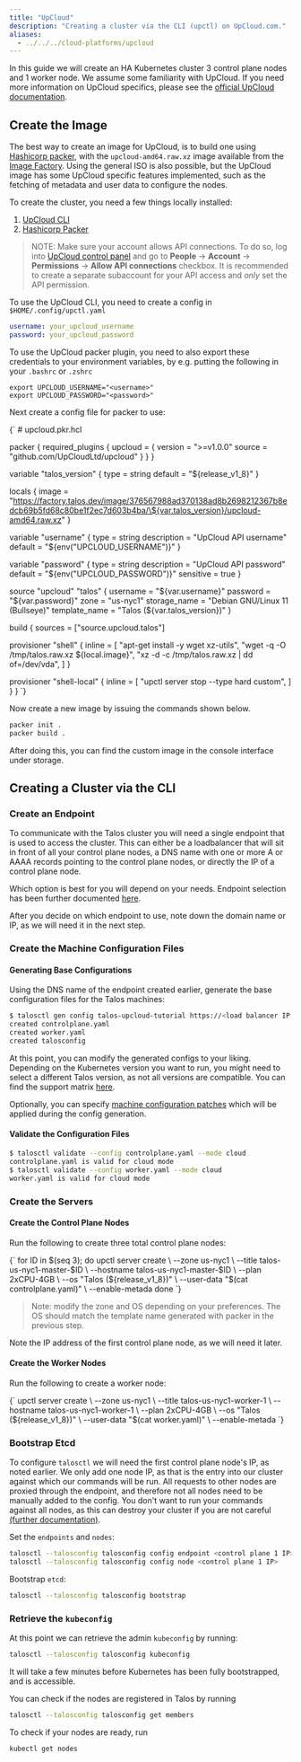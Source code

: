 ```yaml
---
title: "UpCloud"
description: "Creating a cluster via the CLI (upctl) on UpCloud.com."
aliases:
  - ../../../cloud-platforms/upcloud
---
```



In this guide we will create an HA Kubernetes cluster 3 control plane nodes and 1 worker node.
We assume some familiarity with UpCloud.
If you need more information on UpCloud specifics, please see the [official UpCloud documentation](https://upcloud.com/resources/docs).

## Create the Image

The best way to create an image for UpCloud, is to build one using
[Hashicorp packer](https://www.packer.io/docs/builders/hetzner-cloud), with the
`upcloud-amd64.raw.xz` image available from the [Image Factory](https://factory.talos.dev/).
Using the general ISO is also possible, but the UpCloud image has some UpCloud
specific features implemented, such as the fetching of metadata and user data to configure the nodes.

To create the cluster, you need a few things locally installed:

1. [UpCloud CLI](https://github.com/UpCloudLtd/upcloud-cli)
2. [Hashicorp Packer](https://learn.hashicorp.com/tutorials/packer/get-started-install-cli)

> NOTE: Make sure your account allows API connections.
> To do so, log into
> [UpCloud control panel](https://hub.upcloud.com/login) and go to **People**
> -> **Account** -> **Permissions** -> **Allow API connections** checkbox.
> It is recommended
> to create a separate subaccount for your API access and _only_ set the API permission.

To use the UpCloud CLI, you need to create a config in `$HOME/.config/upctl.yaml`

```yaml
username: your_upcloud_username
password: your_upcloud_password
```

To use the UpCloud packer plugin, you need to also export these credentials to your
environment variables, by e.g. putting the following in your `.bashrc` or `.zshrc`

```shell
export UPCLOUD_USERNAME="<username>"
export UPCLOUD_PASSWORD="<password>"
```

Next create a config file for packer to use:

<CodeBlock lang="hcl">
{`
# upcloud.pkr.hcl

packer {
  required_plugins {
    upcloud = {
      version = ">=v1.0.0"
      source  = "github.com/UpCloudLtd/upcloud"
    }
  }
}

variable "talos_version" {
  type    = string
  default = "${release_v1_8}"
}

locals {
  image = "https://factory.talos.dev/image/376567988ad370138ad8b2698212367b8edcb69b5fd68c80be1f2ec7d603b4ba/\${var.talos_version}/upcloud-amd64.raw.xz"
}

variable "username" {
  type        = string
  description = "UpCloud API username"
  default     = "\${env("UPCLOUD_USERNAME")}"
}

variable "password" {
  type        = string
  description = "UpCloud API password"
  default     = "\${env("UPCLOUD_PASSWORD")}"
  sensitive   = true
}

source "upcloud" "talos" {
  username        = "\${var.username}"
  password        = "\${var.password}"
  zone            = "us-nyc1"
  storage_name    = "Debian GNU/Linux 11 (Bullseye)"
  template_name   = "Talos (\${var.talos_version})"
}

build {
  sources = ["source.upcloud.talos"]

  provisioner "shell" {
    inline = [
      "apt-get install -y wget xz-utils",
      "wget -q -O /tmp/talos.raw.xz \${local.image}",
      "xz -d -c /tmp/talos.raw.xz | dd of=/dev/vda",
    ]
  }

  provisioner "shell-local" {
      inline = [
      "upctl server stop --type hard custom",
      ]
  }
}
`}
</CodeBlock>

Now create a new image by issuing the commands shown below.

```bash
packer init .
packer build .
```

After doing this, you can find the custom image in the console interface under storage.

## Creating a Cluster via the CLI

### Create an Endpoint

To communicate with the Talos cluster you will need a single endpoint that is used
to access the cluster.
This can either be a loadbalancer that will sit in front of
all your control plane nodes, a DNS name with one or more A or AAAA records pointing
to the control plane nodes, or directly the IP of a control plane node.

Which option is best for you will depend on your needs.
Endpoint selection has been further documented [here](../../getting-started/getting-started#decide-the-kubernetes-endpoint).

After you decide on which endpoint to use, note down the domain name or IP, as
we will need it in the next step.

### Create the Machine Configuration Files

#### Generating Base Configurations

Using the DNS name of the endpoint created earlier, generate the base
configuration files for the Talos machines:

```bash
$ talosctl gen config talos-upcloud-tutorial https://<load balancer IP or DNS>:<port> --install-disk /dev/vda
created controlplane.yaml
created worker.yaml
created talosconfig
```

At this point, you can modify the generated configs to your liking.
Depending on the Kubernetes version you want to run, you might need to select a different Talos version, as not all versions are compatible.
 You can find the support matrix [here](../../getting-started/support-matrix).

Optionally, you can specify [machine configuration patches](../../configure-your-talos-cluster/system-configuration/patching#configuration-patching-with-talosctl-cli)
which will be applied during the config generation.

#### Validate the Configuration Files

```bash
$ talosctl validate --config controlplane.yaml --mode cloud
controlplane.yaml is valid for cloud mode
$ talosctl validate --config worker.yaml --mode cloud
worker.yaml is valid for cloud mode
```

### Create the Servers

#### Create the Control Plane Nodes

Run the following to create three total control plane nodes:

<CodeBlock lang="sh">
{`
for ID in $(seq 3); do
    upctl server create \
      --zone us-nyc1 \
      --title talos-us-nyc1-master-$ID \
      --hostname talos-us-nyc1-master-$ID \
      --plan 2xCPU-4GB \
      --os "Talos (${release_v1_8})" \
      --user-data "$(cat controlplane.yaml)" \
      --enable-metada
done
`}
</CodeBlock>

> Note: modify the zone and OS depending on your preferences.
> The OS should match the template name generated with packer in the previous step.

Note the IP address of the first control plane node, as we will need it later.

#### Create the Worker Nodes

Run the following to create a worker node:

<CodeBlock lang="sh">
{`
upctl server create \
  --zone us-nyc1 \
  --title talos-us-nyc1-worker-1 \
  --hostname talos-us-nyc1-worker-1 \
  --plan 2xCPU-4GB \
  --os "Talos (${release_v1_8})" \
  --user-data "$(cat worker.yaml)" \
  --enable-metada
`}
</CodeBlock>

### Bootstrap Etcd

To configure `talosctl` we will need the first control plane node's IP, as noted earlier.
We only add one node IP, as that is the entry into our cluster against which our commands will be run.
All requests to other nodes are proxied through the endpoint, and therefore not
all nodes need to be manually added to the config.
You don't want to run your commands against all nodes, as this can destroy your
cluster if you are not careful [(further documentation)](../../getting-started/getting-started#configure-your-talosctl-client).

Set the `endpoints` and `nodes`:

```bash
talosctl --talosconfig talosconfig config endpoint <control plane 1 IP>
talosctl --talosconfig talosconfig config node <control plane 1 IP>
```

Bootstrap `etcd`:

```bash
talosctl --talosconfig talosconfig bootstrap
```

### Retrieve the `kubeconfig`

At this point we can retrieve the admin `kubeconfig` by running:

```bash
talosctl --talosconfig talosconfig kubeconfig
```

It will take a few minutes before Kubernetes has been fully bootstrapped, and is accessible.

You can check if the nodes are registered in Talos by running

```bash
talosctl --talosconfig talosconfig get members
```

To check if your nodes are ready, run

```bash
kubectl get nodes
```
